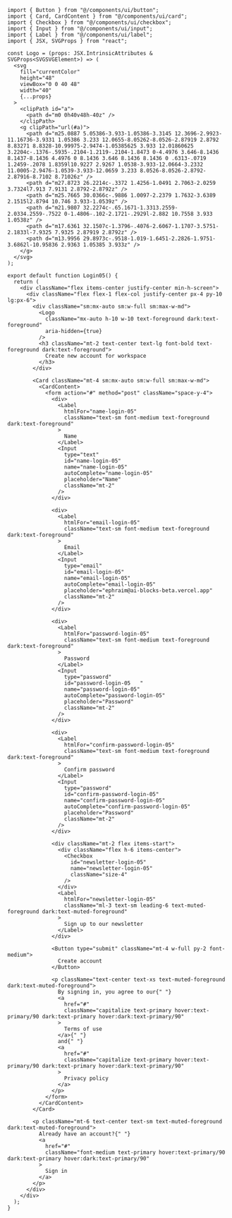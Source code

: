 ```tsx
import { Button } from "@/components/ui/button";
import { Card, CardContent } from "@/components/ui/card";
import { Checkbox } from "@/components/ui/checkbox";
import { Input } from "@/components/ui/input";
import { Label } from "@/components/ui/label";
import { JSX, SVGProps } from "react";

const Logo = (props: JSX.IntrinsicAttributes & SVGProps<SVGSVGElement>) => (
  <svg
    fill="currentColor"
    height="48"
    viewBox="0 0 40 48"
    width="40"
    {...props}
  >
    <clipPath id="a">
      <path d="m0 0h40v48h-40z" />
    </clipPath>
    <g clipPath="url(#a)">
      <path d="m25.0887 5.05386-3.933-1.05386-3.3145 12.3696-2.9923-11.16736-3.9331 1.05386 3.233 12.0655-8.05262-8.0526-2.87919 2.8792 8.83271 8.8328-10.99975-2.9474-1.05385625 3.933 12.01860625 3.2204c-.1376-.5935-.2104-1.2119-.2104-1.8473 0-4.4976 3.646-8.1436 8.1437-8.1436 4.4976 0 8.1436 3.646 8.1436 8.1436 0 .6313-.0719 1.2459-.2078 1.8359l10.9227 2.9267 1.0538-3.933-12.0664-3.2332 11.0005-2.9476-1.0539-3.933-12.0659 3.233 8.0526-8.0526-2.8792-2.87916-8.7102 8.71026z" />
      <path d="m27.8723 26.2214c-.3372 1.4256-1.0491 2.7063-2.0259 3.7324l7.913 7.9131 2.8792-2.8792z" />
      <path d="m25.7665 30.0366c-.9886 1.0097-2.2379 1.7632-3.6389 2.1515l2.8794 10.746 3.933-1.0539z" />
      <path d="m21.9807 32.2274c-.65.1671-1.3313.2559-2.0334.2559-.7522 0-1.4806-.102-2.1721-.2929l-2.882 10.7558 3.933 1.0538z" />
      <path d="m17.6361 32.1507c-1.3796-.4076-2.6067-1.1707-3.5751-2.1833l-7.9325 7.9325 2.87919 2.8792z" />
      <path d="m13.9956 29.8973c-.9518-1.019-1.6451-2.2826-1.9751-3.6862l-10.95836 2.9363 1.05385 3.933z" />
    </g>
  </svg>
);

export default function Login05() {
  return (
    <div className="flex items-center justify-center min-h-screen">
      <div className="flex flex-1 flex-col justify-center px-4 py-10 lg:px-6">
        <div className="sm:mx-auto sm:w-full sm:max-w-md">
          <Logo
            className="mx-auto h-10 w-10 text-foreground dark:text-foreground"
            aria-hidden={true}
          />
          <h3 className="mt-2 text-center text-lg font-bold text-foreground dark:text-foreground">
            Create new account for workspace
          </h3>
        </div>

        <Card className="mt-4 sm:mx-auto sm:w-full sm:max-w-md">
          <CardContent>
            <form action="#" method="post" className="space-y-4">
              <div>
                <Label
                  htmlFor="name-login-05"
                  className="text-sm font-medium text-foreground dark:text-foreground"
                >
                  Name
                </Label>
                <Input
                  type="text"
                  id="name-login-05"
                  name="name-login-05"
                  autoComplete="name-login-05"
                  placeholder="Name"
                  className="mt-2"
                />
              </div>

              <div>
                <Label
                  htmlFor="email-login-05"
                  className="text-sm font-medium text-foreground dark:text-foreground"
                >
                  Email
                </Label>
                <Input
                  type="email"
                  id="email-login-05"
                  name="email-login-05"
                  autoComplete="email-login-05"
                  placeholder="ephraim@ai-blocks-beta.vercel.app"
                  className="mt-2"
                />
              </div>

              <div>
                <Label
                  htmlFor="password-login-05"
                  className="text-sm font-medium text-foreground dark:text-foreground"
                >
                  Password
                </Label>
                <Input
                  type="password"
                  id="password-login-05   "
                  name="password-login-05"
                  autoComplete="password-login-05"
                  placeholder="Password"
                  className="mt-2"
                />
              </div>

              <div>
                <Label
                  htmlFor="confirm-password-login-05"
                  className="text-sm font-medium text-foreground dark:text-foreground"
                >
                  Confirm password
                </Label>
                <Input
                  type="password"
                  id="confirm-password-login-05"
                  name="confirm-password-login-05"
                  autoComplete="confirm-password-login-05"
                  placeholder="Password"
                  className="mt-2"
                />
              </div>

              <div className="mt-2 flex items-start">
                <div className="flex h-6 items-center">
                  <Checkbox
                    id="newsletter-login-05"
                    name="newsletter-login-05"
                    className="size-4"
                  />
                </div>
                <Label
                  htmlFor="newsletter-login-05"
                  className="ml-3 text-sm leading-6 text-muted-foreground dark:text-muted-foreground"
                >
                  Sign up to our newsletter
                </Label>
              </div>

              <Button type="submit" className="mt-4 w-full py-2 font-medium">
                Create account
              </Button>

              <p className="text-center text-xs text-muted-foreground dark:text-muted-foreground">
                By signing in, you agree to our{" "}
                <a
                  href="#"
                  className="capitalize text-primary hover:text-primary/90 dark:text-primary hover:dark:text-primary/90"
                >
                  Terms of use
                </a>{" "}
                and{" "}
                <a
                  href="#"
                  className="capitalize text-primary hover:text-primary/90 dark:text-primary hover:dark:text-primary/90"
                >
                  Privacy policy
                </a>
              </p>
            </form>
          </CardContent>
        </Card>

        <p className="mt-6 text-center text-sm text-muted-foreground dark:text-muted-foreground">
          Already have an account?{" "}
          <a
            href="#"
            className="font-medium text-primary hover:text-primary/90 dark:text-primary hover:dark:text-primary/90"
          >
            Sign in
          </a>
        </p>
      </div>
    </div>
  );
}
```
